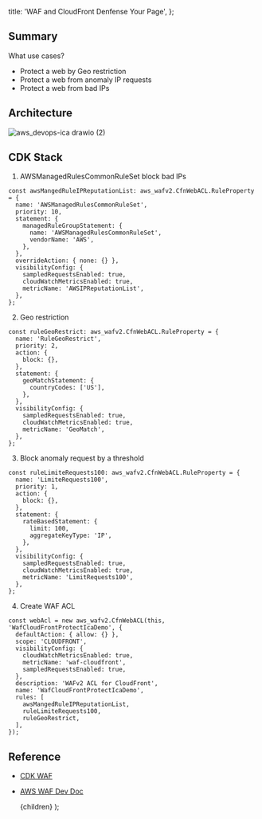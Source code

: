   title: 'WAF and CloudFront Denfense Your Page',
};


## Summary

What use cases?

- Protect a web by Geo restriction
- Protect a web from anomaly IP requests
- Protect a web from bad IPs

## Architecture

![aws_devops-ica drawio (2)](https://user-images.githubusercontent.com/20411077/169648439-8c6a0bb1-f71c-4e65-93d3-afc923172ebf.png)

## CDK Stack

1. AWSManagedRulesCommonRuleSet block bad IPs

```tsx
const awsMangedRuleIPReputationList: aws_wafv2.CfnWebACL.RuleProperty = {
  name: 'AWSManagedRulesCommonRuleSet',
  priority: 10,
  statement: {
    managedRuleGroupStatement: {
      name: 'AWSManagedRulesCommonRuleSet',
      vendorName: 'AWS',
    },
  },
  overrideAction: { none: {} },
  visibilityConfig: {
    sampledRequestsEnabled: true,
    cloudWatchMetricsEnabled: true,
    metricName: 'AWSIPReputationList',
  },
};
```

2. Geo restriction

```tsx
const ruleGeoRestrict: aws_wafv2.CfnWebACL.RuleProperty = {
  name: 'RuleGeoRestrict',
  priority: 2,
  action: {
    block: {},
  },
  statement: {
    geoMatchStatement: {
      countryCodes: ['US'],
    },
  },
  visibilityConfig: {
    sampledRequestsEnabled: true,
    cloudWatchMetricsEnabled: true,
    metricName: 'GeoMatch',
  },
};
```

3. Block anomaly request by a threshold

```tsx
const ruleLimiteRequests100: aws_wafv2.CfnWebACL.RuleProperty = {
  name: 'LimiteRequests100',
  priority: 1,
  action: {
    block: {},
  },
  statement: {
    rateBasedStatement: {
      limit: 100,
      aggregateKeyType: 'IP',
    },
  },
  visibilityConfig: {
    sampledRequestsEnabled: true,
    cloudWatchMetricsEnabled: true,
    metricName: 'LimitRequests100',
  },
};
```

4. Create WAF ACL

```tsx
const webAcl = new aws_wafv2.CfnWebACL(this, 'WafCloudFrontProtectIcaDemo', {
  defaultAction: { allow: {} },
  scope: 'CLOUDFRONT',
  visibilityConfig: {
    cloudWatchMetricsEnabled: true,
    metricName: 'waf-cloudfront',
    sampledRequestsEnabled: true,
  },
  description: 'WAFv2 ACL for CloudFront',
  name: 'WafCloudFrontProtectIcaDemo',
  rules: [
    awsMangedRuleIPReputationList,
    ruleLimiteRequests100,
    ruleGeoRestrict,
  ],
});
```

## Reference

- [CDK WAF](https://docs.aws.amazon.com/cdk/api/v2/docs/aws-cdk-lib.aws_wafv2.CfnWebACL.html)
- [AWS WAF Dev Doc](https://docs.aws.amazon.com/waf/latest/developerguide/waf-chapter.html)

  <MyLayoutTest frontmatter={meta}>{children}</MyLayoutTest>
);
